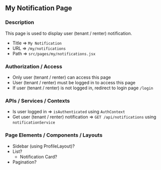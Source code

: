 ## My Notification Page

### Description

This page is used to display user (tenant / renter) notification.

- Title => `My Notification`
- URL => `/my/notifications`
- Path => `src/pages/my/notifications.jsx`

### Authorization / Access

- Only user (tenant / renter) can access this page
- User (tenant / renter) must be logged in to access this page
- If user (tenant / renter) is not logged in, redirect to login page `/login`

### APIs / Services / Contexts

- Is user logged in => `isAuthenticated` using `AuthContext`
- Get user (tenant / renter) notification => `GET /api/notifications` using `notificationService`

### Page Elements / Components / Layouts

- Sidebar (using ProfileLayout)?
- List?
  - Notification Card?
- Pagination?

